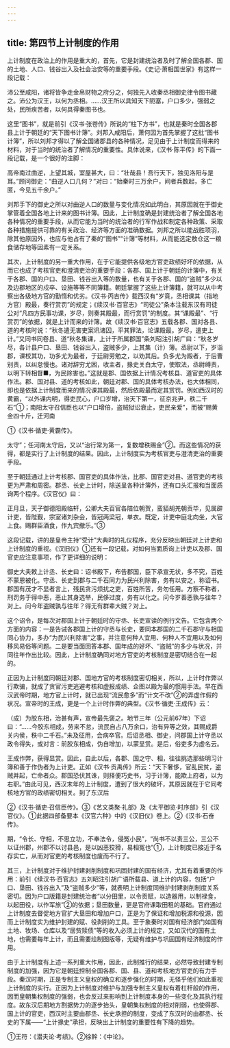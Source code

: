 ```yaml
---
---
---
```

title: 第四节上计制度的作用
---



上计制度在政治上的作用是重大的，首先，它是封建统治者及时了解全国各郡、国的土地、人口、钱谷出入及社会治安等的重要手段。《史记·萧相国世家》有这样一段记载：

沛公至咸阳，诸将皆争走金帛财物之府分之，何独先入收秦丞相御史律令图书藏之。沛公为汉王，以何为丞相。……汉王所以具知天下阨塞，户口多少，强弱之处，民所疾苦者，以何具得秦图书也。

这里“图书”，就是前引《汉书·张苍传》所说的“柱下方书”，也就是秦时全国各郡县上计于朝廷的“天下图书计簿”。刘邦入咸阳后，萧何因为首先掌握了这批“图书计簿”，所以刘邦才得以了解全国诸郡县的各种情况，足见由于上计制度而得来的材料，对于当时的统治者了解情况的重要性。具体说来，《汉书·陈平传》的下面一段记载，是一个很好的注脚：

高帝南过曲逆，上望其城，室屋甚大，曰：“壮哉县！吾行天下，独见洛阳与是耳。”顾问御史：“曲逆人口几何？”对曰：“始秦时三万余户，间者兵数起，多亡匿，今见五千余户。”

刘邦手下的御史之所以对曲逆人口的数量与变化情况如此明白，其原因就在于御史掌管着全国各地上计来的图书计簿。因此，上计制度确是封建统治者了解全国各地各种情况的重要手段，从而它能为当时的统治者的行军作战和制定各种政策、采取各种措施提供可靠的有关政治、经济等方面的准确数据。刘邦之所以能战胜项羽，除其他原因外，也应与他占有了秦的“图书”“计簿”等材料，从而能选定敖仓这一粮食储存地等因素有一定关系。

其次，上计制度的另一重大作用，在于它能提供各级地方官吏政绩好坏的依据，从而它也成了考核官吏和澄清吏治的重要手段：各郡、国上计于朝廷的计簿中，有关于各郡、国的户口、垦田、钱谷出入等的数量，也有关于各郡、国的“盗贼”多少以及边郡地区的戍卒、设施等等不同簿籍。朝廷掌握了这些上计簿籍，就可以从中考察出各级地方官的勤惰和优劣。《汉书·丙吉传》载西汉有“岁竟，丞相课其（指地方官）殿最，奏行赏罚”的规定；《续汉书·百官志》“司徒公”条本注载东汉有司徒公对“凡四方民事功课，岁尽，则奏其殿最，而行赏罚”的制度。其“课殿最”、“行赏罚”的依据，就是上计而来的计簿。故《续汉书·百官志》五载各郡、国对各县、道的考核时说：“秋冬遣无害吏案讯诸囚，平其罪法，论课殿最。岁尽，遣吏上计。”又同书同卷县、道“秋冬集课，上计于所属郡国”条刘昭注引胡广曰：“秋冬岁尽，各计县户口、垦田、钱谷出入，盗贼多少，上其集（计）簿。丞尉以下，岁诣郡，课校其功，功多尤为最者，于廷尉劳勉之，以劝其后。负多尤为殿者，于后曹别责，以纠怠慢也。诸对辞穷尤困，收主者，掾史关白太守，使取法，丞尉缚责，以明下转相督■，为民除害也。”这就是郡、国依据上计情况考核县、道官吏的具体作法。郡、国对县、道的考核如此，朝廷对郡、国的具体考核办法，也大体相同，即也是依据上计制度而来的情况课其殿最，然后依殿最而定其赏罚。例如西汉时的黄霸，“以外课内明，得吏民心，户口岁增，治天下第一，征京兆尹，秩二千石”①；南阳太守召信臣也以“户口增倍，盗贼狱讼衰止，吏民亲爱”，而被“赐黄金四十斤，迁河南

①《汉书·循吏·黄霸传》。

太守”；任河南太守后，又以“治行常为第一，复数增秩赐金”②。而这些情况的获得，都是实行了上计制度的结果。因此，上计制度实为考核官吏与澄清吏治的重要手段。

至于朝廷通过上计考核郡、国官吏的具体作法，比郡、国官吏对县、道官吏的考核更为严肃和周密。郡丞、长史上计时，除送呈各种计簿外，还有口头汇报和当面质询两个程序。《汉官仪》曰：

正月旦，天子御德阳殿临轩，公卿大夫百官各陪位朝贺，蛮貊胡羌朝贡毕，见属辟计吏，皆陛觐，宗室诸刘杂会，皆冠两梁冠，单衣。既定，计吏中庭北向坐，大官上食。赐群臣酒食，作九宾撤乐。”③

这段记载，讲的是皇帝主持“受计”大典时的礼仪程序，充分反映出朝廷对上计吏和上计制度的重视。《汉旧仪》①还有一段记载，对如何当面质询上计吏以及郡、国官吏应注意事项，作了更详细的说明：

御史大夫敕上计丞、长史曰：诏书殿下，布告郡国，臣下承宣无状，多不究，百姓不蒙恩被化。守丞、长史到郡与二千石同力为民兴利除害，务有以安之，称诏书。郡国有茂才不显者言上，残民贪污烦扰之吏，百姓所苦，务勿任用。方察不称者，刑罚务于得中恶，恶止其身选举，民侈过度，务有以化之。问今岁善恶孰与往年？对上。问今年盗贼孰与往年？得无有群辈大贼？对上。

这个诏令，是每次对郡国上计于朝廷时的守丞、长吏宣读的例行文告。它包含两个方面的内容：一是告诫各郡国上计的守丞与长史，要同本郡国的二千石郡守与相国同心协力，多办“为民兴利除害”之事，并注意何种人宜用、何种人不宜用以及如何移风易俗等问题。二是要当面回答本郡、国年成的好坏、“盗贼”的多少与状况，并同往年作出比较。因此，上计制度确同对地方官吏的考核制度是密切结合在一起的。

正因为上计制度同朝廷对郡、国地方官的考核制度密切相关，所以，上计时作弊以行欺骗，就成了贪官污吏逃避考核和虚报成绩、企图以殿为最的惯用手法。早在西汉武帝时期，地方官上计时，就已出现“流民愈多”而“计文不改”②的弄虚作假的状况。宣帝时的王成，更是一个上计时作弊的典型。《汉书·循吏·王成传》云：

（成）为胶东相，治甚有声，宣帝最先褒之。地节三年（公元前67年）下诏曰：“……今胶东相成，劳来不怠，流民自占八万余口，治有异等之效，其赐成爵关内侯，秩中二千石。”未及征用，会病卒官。后诏丞相、御史，问郡国上计守丞以政令得失，或对言：前胶东相成，伪自增加，以蒙显赏。是后，俗吏多为虚名云。

王成作弊，获得显赏。因此，自此以后，各郡、国之守、相，往往挑选那些明习计簿和善于作伪者为上计吏。正如《汉书·贡禹传》所云：“天下奢侈，官乱民贫，盗贼并起，亡命者众。郡国恐伏其诛，则择便巧史书，习于计簿，能欺上府者，以为右职。”由此可见，西汉末年的上计制度，遭到了很大的破坏，其原因就在于它同考核地方官的政绩密切相关。到了东汉后

②《汉书·循吏·召信臣传》。③《艺文类聚·礼部》及《太平御览·时序部》引《汉官仪》。①此据四部备要本《汉官六种》中的《汉旧仪》卷上。②《汉书·石奋传》。

期，“令长、守相，不思立功，不奉法令，侵冤小民”，“尚书不以责三公，三公不以证州郡，州郡不以讨县邑，是以凶恶狡猾，易相冤也”①，上计制度已接近于名存实亡，从而对官吏的考核制度也废而不行了。

其三，上计制度对于维护封建剥削制度和巩固封建的国有经济，尤其有着重要的作用：前引《续汉书·百官志》五刘昭注引胡广语所载县、道上计的内容，包括“户口、垦田、钱谷出入”及“盗贼多少”等，就表明上计制度同维护封建剥削制度关系密切。因为户口版籍是封建统治者“以分田里，以令贡赋，以造器用，以制禄食，以起田役，以作军旅”②的依据；垦田数量，更是官府课取田租的基础。官府通过上计制度去督促地方官扩大垦田和增加户口，正是为了保证和增加税源和役源，因而上计制度实为维护封建的赋、役剥削的工具。至于象秦时对国有经济部门如国有土地、牧场、仓库以及“居赀赎债”等的收入必须上计的规定，又如汉代的国有土地，也需要每年上计，而且需要绘制图版等，无疑有维护与巩固国有经济制度的作用。

由于上计制度有上述一系列重大作用，因此，此制推行的结果，必然导致封建专制制度的加强，因为它是朝廷控制全国各郡、国、县、道和考核地方官吏的有力手段。秦汉时期，正是专制主义皇权的确立和逐步强化的时期，无怪乎他们如此重视上计制度的实行。正因为上计制度对维护与加强专制主义皇权有着杠杆般的作用，因而皇朝集权制度的强弱，也会反过来影响到上计制度本身的一些变化及其执行程度。故东汉后期地方割据势力的逐步抬头，皇朝集权制度的相对削弱，也使得郡、国上计的官吏，西汉时主要由郡丞、长史承担的制度，变成了东汉时的由郡丞、长史的下属——“上计掾史”承担，反映出上计制度的重要性有下降的趋势。

①王符：《潜夫论·考绩》。②徐幹：《中论》。